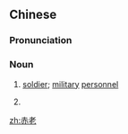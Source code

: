 ==Chinese==
{{zh-forms}}

===Pronunciation===
{{zh-pron
|m=chìlǎo
|w=4tsheq lau
|cat=n
}}

===Noun===
{{zh-noun}}

# {{lb|zh|archaic|derogatory}} [[soldier]]; [[military]] [[personnel]]
# {{lb|zh|Wu}} {{zh-alt-form|赤佬|[[ghost]]; [[contemptible]] person}}

[[zh:赤老]]